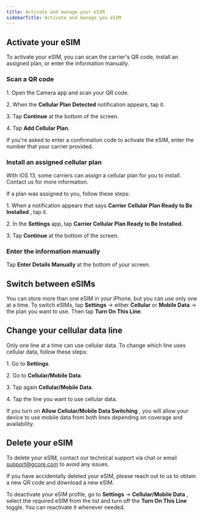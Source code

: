 ---
title: Activate and manage your eSIM
sidebarTitle: Activate and manage you eSIM
---

## Activate your eSIM

To activate your eSIM, you can scan the carrier's QR code, install an assigned plan, or enter the information manually.

### Scan a QR code

1\. Open the Camera app and scan your QR code.

2\. When the **Cellular Plan Detected** notification appears, tap it.

3\. Tap **Continue** at the bottom of the screen.

4\. Tap **Add Cellular Plan**.

If you're asked to enter a confirmation code to activate the eSIM, enter the number that your carrier provided.

### Install an assigned cellular plan

With iOS 13, some carriers can assign a cellular plan for you to install. Contact us for more information.

If a plan was assigned to you, follow these steps: 

1\. When a notification appears that says **Carrier Cellular Plan Ready to Be Installed** , tap it.

2\. In the **Settings** app, tap **Carrier Cellular Plan Ready to Be Installed**.

3\. Tap **Continue** at the bottom of the screen.

### Enter the information manually

Tap **Enter Details Manually** at the bottom of your screen.

## Switch between eSIMs

You can store more than one eSIM in your iPhone, but you can use only one at a time. To switch eSIMs, tap **Settings** → either **Cellular** or **Mobile Data** → the plan you want to use. Then tap **Turn On This Line**.

## Change your cellular data line

Only one line at a time can use cellular data. To change which line uses cellular data, follow these steps: 

1\. Go to **Settings**.

2\. Go to **Cellular/Mobile Data**.

3\. Tap again **Cellular/Mobile Data**.

4\. Tap the line you want to use cellular data.

If you turn on **Allow Cellular/Mobile Data Switching** , you will allow your device to use mobile data from both lines depending on coverage and availability. 

## Delete your eSIM

To delete your eSIM, contact our technical support via chat or email [support@gcore.com](mailto:support@gcore.com) to avoid any issues.

If you have accidentally deleted your eSIM, please reach out to us to obtain a new QR code and download a new eSIM.

To deactivate your eSIM profile, go to **Settings** → **Cellular/Mobile Data** , select the required eSIM from the list and turn off the **Turn On This Line** toggle. You can reactivate it whenever needed.